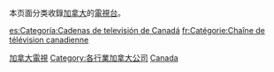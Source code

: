 {{Catnav|頁面分類|總類|各種主題的頁面分類|按國家分類|各國電視台}}
{{Catnav|頁面分類|社会|文化|各國文化|各國電視|加拿大電視}}
{{Catnav|頁面分類|社会|媒体|电视台|各國電視台}}
{{Catnav|頁面分類|休閒|娱乐|电视|各國電視|加拿大電視}}

本页面分类收錄[[加拿大|加拿大]]的[[電視台|電視台]]。
{{Commons category|Television channels from Canada}}

[[Category:加拿大電視|]]
[[Category:各行業加拿大公司|Category:各行業加拿大公司]]
[[Category:各國電視台|Canada]]

[[es:Categoría:Cadenas_de_televisión_de_Canadá|es:Categoría:Cadenas de televisión de Canadá]]
[[fr:Catégorie:Chaîne_de_télévision_canadienne|fr:Catégorie:Chaîne de télévision canadienne]]
